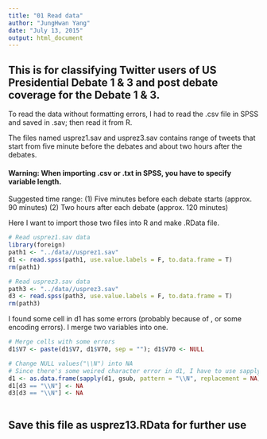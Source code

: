 ```yaml
---
title: "01 Read data"
author: "JungHwan Yang"
date: "July 13, 2015"
output: html_document
---
```


## This is for classifying Twitter users of US Presidential Debate 1 & 3 and post debate coverage for the Debate 1 & 3.

To read the data without formatting errors, I had to read the .csv file in SPSS and saved in .sav; then read it from R.

The files named usprez1.sav and usprez3.sav contains range of tweets that start from five minute before the debates and about two hours after the debates.

#### Warning: When importing .csv or .txt in SPSS, you have to specify variable length.

Suggested time range:
(1) Five minutes before each debate starts (approx. 90 minutes)
(2) Two hours after each debate (approx. 120 minutes)

Here I want to import those two files into R and make .RData file.

```r
# Read usprez1.sav data
library(foreign)
path1 <- "../data//usprez1.sav" 
d1 <- read.spss(path1, use.value.labels = F, to.data.frame = T)
rm(path1)

# Read usprez3.sav data
path3 <- "../data//usprez3.sav" 
d3 <- read.spss(path3, use.value.labels = F, to.data.frame = T)
rm(path3)
```

I found some cell in d1 has some errors (probably because of , or some encoding errors). I merge two variables into one.

```r
# Merge cells with some errors
d1$V7 <- paste(d1$V7, d1$V70, sep = ""); d1$V70 <- NULL

# Change NULL values("\\N") into NA
# Since there's some weired character error in d1, I have to use sapply()
d1 <- as.data.frame(sapply(d1, gsub, pattern = "\\N", replacement = NA))
d1[d3 == "\\N"] <- NA
d3[d3 == "\\N"] <- NA
```


```r

```
## Save this file as usprez13.RData for further use